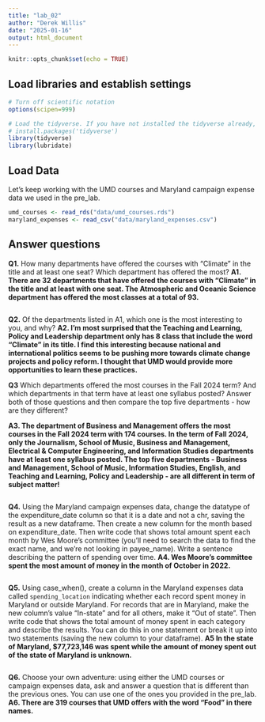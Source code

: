 ```yaml
---
title: "lab_02"
author: "Derek Willis"
date: "2025-01-16"
output: html_document
---
```


```r
knitr::opts_chunk$set(echo = TRUE)
```

## Load libraries and establish settings

```r
# Turn off scientific notation
options(scipen=999)

# Load the tidyverse. If you have not installed the tidyverse already, remove the # from the next line and run it first.  
# install.packages('tidyverse')
library(tidyverse)
library(lubridate)
```

## Load Data

Let's keep working with the UMD courses and Maryland campaign expense data we used in the pre_lab.

```r
umd_courses <- read_rds("data/umd_courses.rds")
maryland_expenses <- read_csv("data/maryland_expenses.csv")
```

## Answer questions

**Q1.** How many departments have offered the courses with "Climate" in the title and at least one seat? Which department has offered the most? **A1. There are 32 departments that have offered the courses with "Climate" in the title and at least with one seat. The Atmospheric and Oceanic Science department has offered the most classes at a total of 93.**

```r
```

**Q2.** Of the departments listed in A1, which one is the most interesting to you, and why? **A2. I'm most surprised that the Teaching and Learning, Policy and Leadership department only has 8 class that include the word "Climate" in its title. I find this interesting because national and international politics seems to be pushing more towards climate change projects and policy reform. I thought that UMD would provide more opportunities to learn these practices.**

**Q3** Which departments offered the most courses in the Fall 2024 term? And which departments in that term have at least one syllabus posted? Answer both of those questions and then compare the top five departments - how are they different?

**A3. The department of Business and Management offers the most courses in the Fall 2024 term with 174 courses. In the term of Fall 2024, only the Journalism, School of Music, Business and Management, Electrical & Computer Engineering, and Information Studies departments have at least one syllabus posted. The top five departments - Business and Management, School of Music, Information Studies, English, and Teaching and Learning, Policy and Leadership - are all different in term of subject matter!**

```r
```

**Q4.** Using the Maryland campaign expenses data, change the datatype of the expenditure_date column so that it is a date and not a chr, saving the result as a new dataframe. Then create a new column for the month based on expenditure_date. Then write code that shows total amount spent each month by Wes Moore's committee (you'll need to search the data to find the exact name, and we're not looking in payee_name). Write a sentence describing the pattern of spending over time. **A4. Wes Moore's committee spent the most amount of money in the month of October in 2022.**

```r
```

**Q5.** Using case_when(), create a column in the Maryland expenses data called `spending_location` indicating whether each record spent money in Maryland or outside Maryland. For records that are in Maryland, make the new column's value "In-state" and for all others, make it "Out of state". Then write code that shows the total amount of money spent in each category and describe the results. You can do this in one statement or break it up into two statements (saving the new column to your dataframe). **A5 In the state of Maryland, \$77,723,146 was spent while the amount of money spent out of the state of Maryland is unknown.**

```r
```

**Q6.** Choose your own adventure: using either the UMD courses or campaign expenses data, ask and answer a question that is different than the previous ones. You can use one of the ones you provided in the pre_lab. **A6. There are 319 courses that UMD offers with the word "Food" in there names.**

```r
```

